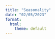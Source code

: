 ```yaml
---
title: "Seasonality"
date: "02/05/2023"
format:
  html:
    theme: default
---
```


<!-- ```{r} -->

<!-- ex <- read.csv('../data/parsed_json_exercise.csv') %>%  -->
<!--   mutate(date = as.Date(as.POSIXct(datetime))) -->

<!-- bio <- read.csv('../data/biostrap_journal_combined.csv') -->

<!-- ``` -->

